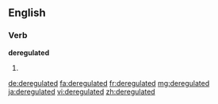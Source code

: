 ==English==

===Verb===
'''deregulated'''

# {{en-past of|deregulate}}

[[de:deregulated]]
[[fa:deregulated]]
[[fr:deregulated]]
[[mg:deregulated]]
[[ja:deregulated]]
[[vi:deregulated]]
[[zh:deregulated]]